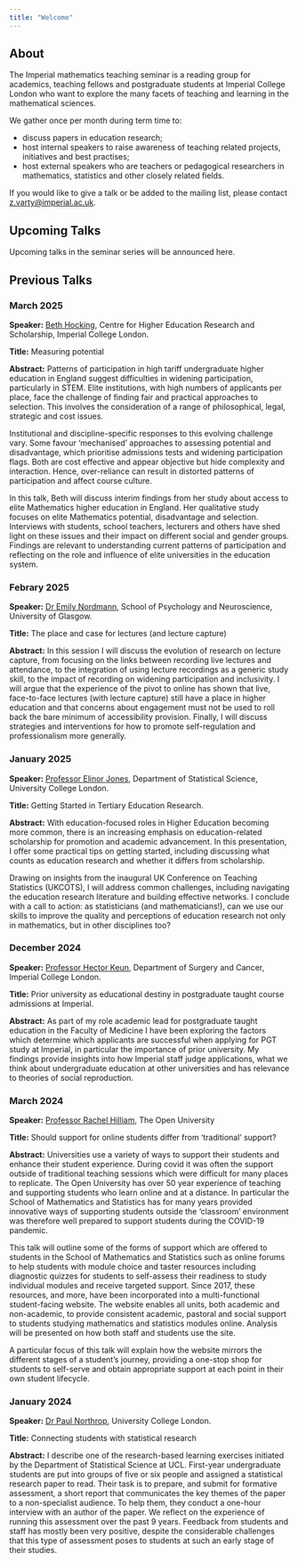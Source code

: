 ```yaml
---
title: "Welcome"
---
```


## About 

The Imperial mathematics teaching seminar is a reading group for academics, teaching fellows and postgraduate students at Imperial College London who want to explore the many facets of teaching and learning in the mathematical sciences.

We gather once per month during term time to: 

- discuss papers in education research;
- host internal speakers to raise awareness of teaching related projects, initiatives and best practises;
- host external speakers who are teachers or pedagogical researchers in mathematics, statistics and other closely related fields.

If you would like to give a talk or be added to the mailing list, please contact [z.varty@imperial.ac.uk](mailto:z.varty@imperial.ac.uk).


## Upcoming Talks 

Upcoming talks in the seminar series will be announced here. 

<!-- 
:::{.callout-note title="Next Talk"}

**Speaker:** [Beth Hocking](https://www.imperial.ac.uk/education-research/about/students/), Centre for Higher Education Research and Scholarship, Imperial College London.

**Title:** Measuring potential

**Abstract:**  Patterns of participation in high tariff undergraduate higher education in England suggest difficulties in widening participation, particularly in STEM. Elite institutions, with high numbers of applicants per place, face the challenge of finding fair and practical approaches to selection. This involves the consideration of a range of philosophical, legal, strategic and cost issues.
 
Institutional and discipline-specific responses to this evolving challenge vary. Some favour ‘mechanised’ approaches to assessing potential and disadvantage, which prioritise admissions tests and widening participation flags. Both are cost effective and appear objective but hide complexity and interaction. Hence, over-reliance can result in distorted patterns of participation and affect course culture.
 
In this talk, Beth will discuss interim findings from her study about access to elite Mathematics higher education in England. Her qualitative study focuses on elite Mathematics potential, disadvantage and selection. Interviews with students, school teachers, lecturers and others have shed light on these issues and their impact on different social and gender groups. Findings are relevant to understanding current patterns of participation and reflecting on the role and influence of elite universities in the education system.
 
**Date:** Thursday 20 March 2025, 13:00-14:00. 

**Location:** Huxley Building, Room 139.
:::
--> 

## Previous Talks

### March 2025 

**Speaker:** [Beth Hocking](https://www.imperial.ac.uk/education-research/about/students/), Centre for Higher Education Research and Scholarship, Imperial College London.

**Title:** Measuring potential

**Abstract:**  Patterns of participation in high tariff undergraduate higher education in England suggest difficulties in widening participation, particularly in STEM. Elite institutions, with high numbers of applicants per place, face the challenge of finding fair and practical approaches to selection. This involves the consideration of a range of philosophical, legal, strategic and cost issues.
 
Institutional and discipline-specific responses to this evolving challenge vary. Some favour ‘mechanised’ approaches to assessing potential and disadvantage, which prioritise admissions tests and widening participation flags. Both are cost effective and appear objective but hide complexity and interaction. Hence, over-reliance can result in distorted patterns of participation and affect course culture.
 
In this talk, Beth will discuss interim findings from her study about access to elite Mathematics higher education in England. Her qualitative study focuses on elite Mathematics potential, disadvantage and selection. Interviews with students, school teachers, lecturers and others have shed light on these issues and their impact on different social and gender groups. Findings are relevant to understanding current patterns of participation and reflecting on the role and influence of elite universities in the education system.


### Febrary 2025

**Speaker:** [Dr Emily Nordmann](https://www.emilynordmann.com/), School of Psychology and Neuroscience, University of Glasgow.

**Title:** The place and case for lectures (and lecture capture)

**Abstract:**  In this session I will discuss the evolution of research on lecture capture, from focusing on the links between recording live lectures and attendance, to the integration of using lecture recordings as a generic study skill, to the impact of recording on widening participation and inclusivity. I will argue that the experience of the pivot to online has shown that live, face-to-face lectures (with lecture capture) still have a place in higher education and that concerns about engagement must not be used to roll back the bare minimum of accessibility provision. Finally, I will discuss strategies and interventions for how to promote self-regulation and professionalism more generally.


### January 2025

**Speaker:** [Professor Elinor Jones](https://www.ucl.ac.uk/statistics/people/elinor-jones), Department of Statistical Science, University College London.

**Title:** Getting Started in Tertiary Education Research.

**Abstract:** With education-focused roles in Higher Education becoming more common, there is an increasing emphasis on education-related scholarship for promotion and academic advancement. In this presentation, I offer some practical tips on getting started, including discussing what counts as education research and whether it differs from scholarship.

Drawing on insights from the inaugural UK Conference on Teaching Statistics (UKCOTS), I will address common challenges, including navigating the education research literature and building effective networks. I conclude with a call to action: as statisticians (and mathematicians!), can we use our skills to improve the quality and perceptions of education research not only in mathematics, but in other disciplines too?


### December 2024 

**Speaker:** [Professor Hector Keun](https://profiles.imperial.ac.uk/h.keun), Department of Surgery and Cancer, Imperial College London.

**Title:** Prior university as educational destiny in postgraduate taught course admissions at Imperial.

**Abstract:** As part of my role academic lead for postgraduate taught education in the Faculty of Medicine I have been exploring the factors which determine which applicants are successful when applying for PGT study at Imperial, in particular the importance of prior university.  My findings provide insights into how Imperial staff judge applications, what we think about undergraduate education at other universities and has relevance to theories of social reproduction.


<!--
### October 2024

**Speaker:** [Dr Ioanna Papatsouma](https://profiles.imperial.ac.uk/i.papatsouma) and [Dr Zak Varty](https://profiles.imperial.ac.uk/z.varty), Imperial College London.

**Title:** The impact of personal tutoring on students and staff.

**Abstract:** This session will explore the impact that personal tutoring can have on both students and staff. We will examine how personal tutoring influences academic success, student well-being, and staff-student relationships by summarising two studies covering the effectiveness of tutoring programs, their benefits and challenges for both students and staff. 

The session aims to spark a discussion on best practices and potential improvements in the tutoring system and how it might be optimised to ensure a positive, supportive and sustainable system for everyone involved.
-->

### March 2024

**Speaker:** [Professor Rachel Hilliam](https://www.open.ac.uk/people/rmh285), The Open University

**Title:** Should support for online students differ from ‘traditional’ support?

**Abstract:** Universities use a variety of ways to support their students and enhance their student experience. During covid it was often the support outside of traditional teaching sessions which were difficult for many places to replicate. The Open University has over 50 year experience of teaching and supporting students who learn online and at a distance. In particular the School of Mathematics and Statistics has for many years provided innovative ways of supporting students outside the ‘classroom’ environment was therefore well prepared to support students during the COVID-19 pandemic.

This talk will outline some of the forms of support which are offered to students in the School of Mathematics and Statistics  such as online forums to help students with module choice and taster resources including diagnostic quizzes for students to self-assess their readiness to study individual modules and receive targeted support. Since 2017, these resources, and more, have been incorporated into a multi-functional student-facing website. The website enables all units, both academic and non-academic, to provide consistent academic, pastoral and social support to students studying mathematics and statistics modules online. Analysis will be presented on how both staff and students use the site. 

A particular focus of this talk will explain how the website mirrors the different stages of a student’s journey, providing a one-stop shop for students to self-serve and obtain appropriate support at each point in their own student lifecycle.


### January 2024

**Speaker:** [Dr Paul Northrop](https://www.ucl.ac.uk/statistics/people/paulnorthrop), University College London. 

**Title:** Connecting students with statistical research 

**Abstract:** I describe one of the research-based learning exercises initiated by the Department of Statistical Science at UCL. First-year undergraduate students are put into groups of five or six people and assigned a statistical research paper to read. Their task is to prepare, and submit for formative assessment, a short report that communicates the key themes of the paper to a non-specialist audience. To help them, they conduct a one-hour interview with an author of the paper. We reflect on the experience of running this assessment over the past 9 years. Feedback from students and staff has mostly been very positive, despite the considerable challenges that this type of assessment poses to students at such an early stage of their studies. 
